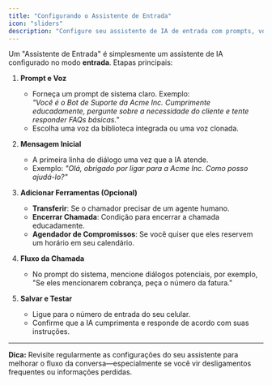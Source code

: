 ```yaml
---
title: "Configurando o Assistente de Entrada"
icon: "sliders"
description: "Configure seu assistente de IA de entrada com prompts, vozes e ferramentas para lidar com chamadas recebidas"
---
```


Um "Assistente de Entrada" é simplesmente um assistente de IA configurado no modo **entrada**. Etapas principais:

1. **Prompt e Voz**

   - Forneça um prompt de sistema claro. Exemplo:  
     _"Você é o Bot de Suporte da Acme Inc. Cumprimente educadamente, pergunte sobre a necessidade do cliente e tente responder FAQs básicas."_
   - Escolha uma voz da biblioteca integrada ou uma voz clonada.

2. **Mensagem Inicial**

   - A primeira linha de diálogo uma vez que a IA atende.
   - Exemplo: _"Olá, obrigado por ligar para a Acme Inc. Como posso ajudá-lo?"_

3. **Adicionar Ferramentas (Opcional)**

   - **Transferir**: Se o chamador precisar de um agente humano.
   - **Encerrar Chamada**: Condição para encerrar a chamada educadamente.
   - **Agendador de Compromissos**: Se você quiser que eles reservem um horário em seu calendário.

4. **Fluxo da Chamada**

   - No prompt do sistema, mencione diálogos potenciais, por exemplo, "Se eles mencionarem cobrança, peça o número da fatura."

5. **Salvar e Testar**
   - Ligue para o número de entrada do seu celular.
   - Confirme que a IA cumprimenta e responde de acordo com suas instruções.

---

**Dica:** Revisite regularmente as configurações do seu assistente para melhorar o fluxo da conversa—especialmente se você vir desligamentos frequentes ou informações perdidas.

